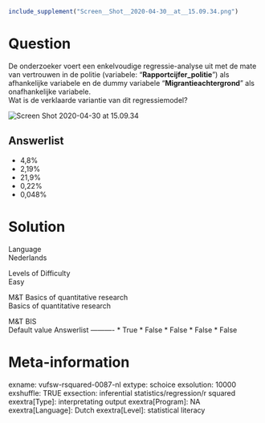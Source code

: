 ```r
include_supplement("Screen__Shot__2020-04-30__at__15.09.34.png")
```

Question
========
De onderzoeker voert een enkelvoudige regressie-analyse uit met de mate
van vertrouwen in de politie (variabele: "**Rapportcijfer\_politie**")
als afhankelijke variabele en de dummy variabele
"**Migrantieachtergrond**" als onafhankelijke variabele.  
Wat is de verklaarde variantie van dit regressiemodel?   
  
<img src="Screen__Shot__2020-04-30__at__15.09.34.png"
class="fr-fic fr-dii enlargeimage tvcss_2"
alt="Screen Shot 2020-04-30 at 15.09.34" />

Answerlist
----------
* 4,8%
* 2,19%
* 21,9%
* 0,22%
* 0,048%

Solution
========











Language  
Nederlands

Levels of Difficulty  
Easy

M&T Basics of quantitative research  
Basics of quantitative research

M&T BIS  
Default value
Answerlist
----------
* True
* False
* False
* False
* False

Meta-information
================
exname: vufsw-rsquared-0087-nl
extype: schoice
exsolution: 10000
exshuffle: TRUE
exsection: inferential statistics/regression/r squared
exextra[Type]: interpretating output
exextra[Program]: NA
exextra[Language]: Dutch
exextra[Level]: statistical literacy

